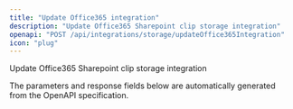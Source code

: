 ```yaml
---
title: "Update Office365 integration"
description: "Update Office365 Sharepoint clip storage integration"
openapi: "POST /api/integrations/storage/updateOffice365Integration"
icon: "plug"
---
```


Update Office365 Sharepoint clip storage integration

<Note>
The parameters and response fields below are automatically generated from the OpenAPI specification.
</Note>
